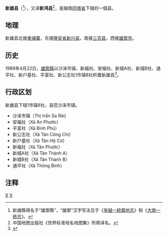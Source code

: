 {{Infobox Settlement
|name                   = 新雄县
|settlement_type        = 县
|official_name          = 
|other_name             = 
|native_name            = {{lang|vi|Huyện Tân Hồng}}
|nickname               = 
|motto                  = 
|image_skyline          = 
|imagesize              = 
|image_caption          = 
|image_flag             = 
|flag_size              = 
|image_seal             = 
|seal_size              = 
|image_shield           = 
|shield_size            = 
|image_blank_emblem     = 
|blank_emblem_size      = 
|image_map              = {{Infobox mapframe|frame-width=250|zoom=10}}
|mapsize                = 
|map_caption            = 
|image_map1             = 
|mapsize1               = 
|map_caption1           = 
|pushpin_map            = Vietnam
|pushpin_label_position = bottom
|pushpin_map_caption    = 
|pushpin_map1           = 
|pushpin_label_position1= 
|pushpin_map_caption1   = 
|subdivision_type       = 国家
|subdivision_name       = {{flag|Vietnam}}
|subdivision_type1      = [[越南行政区划|省]]
|subdivision_name1      = [[同塔省|同塔省]]
|subdivision_type2      = 行政区划
|subdivision_name2      = 1市镇8社
|subdivision_type3      = 
|subdivision_name3      = 
|seat_type              = 县莅
|seat                   = {{link-vi|沙涞市镇|Sa Rài}}
|government_type        = 
|leader_title           = 
|leader_name            = 
|leader_title1          = 
|leader_name1           = 
|established_title      = 
|established_date       = 
|area_magnitude         = 
|unit_pref              = 
|area_footnotes         = 
|area_total_km2         = 311
|area_land_km2          = 
|area_water_km2         = 
|area_water_percent     = 
|area_urban_km2         = 
|area_metro_km2         = 
|population_as_of       = 2019年
|population_footnotes   = 
|population_note        = 
|population_total       = 75456
|population_density_km2 = auto
|population_metro             = 
|population_density_metro_km2 = 
|population_urban             = 
|population_density_urban_km2 = 
|timezone               = [[越南标准时间|越南标准时间]]
|utc_offset             = +7
|elevation_footnotes    = 
|elevation_m            = 
|coor_type              = 
|coordinates            = 
|postal_code_type       = 
|postal_code            = 
|area_code              = 
|website                = [https://tanhong.dongthap.gov.vn 新雄县电子信息门户网站]
|footnotes              = 
}}
'''新雄县'''（{{vie|v='''Huyện Tân Hồng'''|hn=縣新雄}}<ref>新雄縣得名于“雄禦縣”，“雄禦”汉字写法见于《[[皇越一統輿地志|皇越一統輿地志]]》和《[[大南一统志|大南一统志]]》。</ref>），又译'''新鸿县'''<ref>中国地图出版社《世界标准地名地图集》所用译名。</ref>，是越南[[同塔省|同塔省]]下辖的一個县。

==地理==
新雄县北接[[柬埔寨|柬埔寨]]，东接[[隆安省|隆安省]][[新兴县_(越南)|新兴县]]，南接[[三农县_(同塔省)|三农县]]，西接[[雄禦市|雄禦市]]。

==历史==
1989年4月22日，[[雄禦縣|雄禦縣]]以沙涞市镇、新福社、安福社、新城A社、新城B社、通平社、新户基社、平富社、新公志社1市镇8社析置新雄县<ref>{{Cite web |url=https://thuvienphapluat.vn/van-ban/Bo-may-hanh-chinh/Quyet-dinh-41-HDBT-phan-vach-dia-gioi-hanh-chinh-huyen-Hong-Ngu-tinh-Dong-Thap/37748/noi-dung.aspx |title=Quyết định 41-HĐBT năm 1989 về việc phân vạch địa giới hành chính huyện Hồng Ngự thuộc tỉnh Đồng Tháp do Hội đồng Bộ trưởng ban hành |accessdate=2020-04-22 |archive-date=2019-08-27 |archive-url=https://web.archive.org/web/20190827053424/https://thuvienphapluat.vn/van-ban/Bo-may-hanh-chinh/Quyet-dinh-41-HDBT-phan-vach-dia-gioi-hanh-chinh-huyen-Hong-Ngu-tinh-Dong-Thap/37748/noi-dung.aspx |dead-url=no }}</ref>。

==行政区划==
新雄县下辖1市镇8社，县莅沙涞市镇。
*沙涞市镇（Thị trấn Sa Rài）
*安福社（Xã An Phước）
*平富社（Xã Bình Phú）
*新公志社（Xã Tân Công Chí）
*新户基社（Xã Tân Hộ Cơ）
*新福社（Xã Tân Phước）
*新城A社（Xã Tân Thành A）
*新城B社（Xã Tân Thành B）
*通平社（Xã Thông Bình）

==注释==
{{reflist}}

{{同塔省行政区划}}
{{越南九龙江三角洲之县市镇区域划分}}

[[Category:越南县份|X]]
[[Category:同塔省|X]]